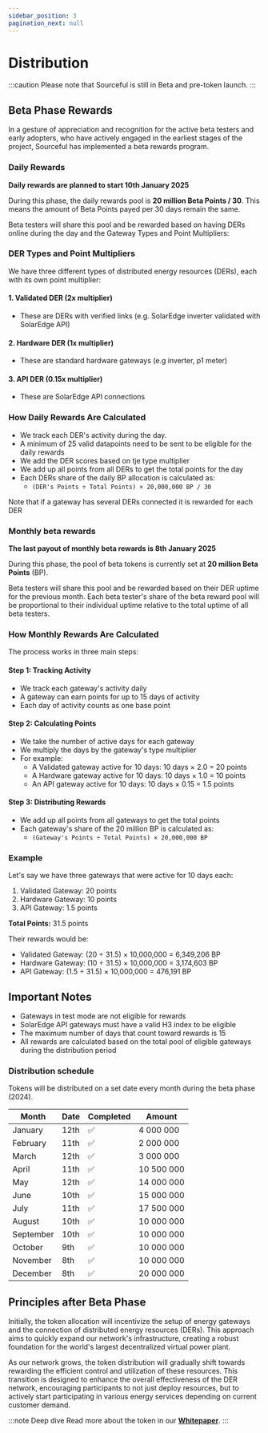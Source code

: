 ```yaml
---
sidebar_position: 3
pagination_next: null
---
```



# Distribution

:::caution
Please note that Sourceful is still in Beta and pre-token launch.
:::

## Beta Phase Rewards

In a gesture of appreciation and recognition for the active beta testers and early adopters, who have actively engaged in the earliest stages of the project, Sourceful has implemented a beta rewards program.

### Daily Rewards
**Daily rewards are planned to start 10th January 2025**

During this phase, the daily rewards pool is **20 million Beta Points / 30**. This means the amount of Beta Points payed per 30 days remain the same.

Beta testers will share this pool and be rewarded based on having DERs online during the day and the Gateway Types and Point Multipliers:

### DER Types and Point Multipliers
We have three different types of distributed energy resources (DERs), each with its own point multiplier:

#### 1. Validated DER (2x multiplier)
* These are DERs with verified links (e.g. SolarEdge inverter validated with SolarEdge API)

#### 2. Hardware DER (1x multiplier)
* These are standard hardware gateways (e.g inverter, p1 meter)

#### 3. API DER (0.15x multiplier)
* These are SolarEdge API connections

### How Daily Rewards Are Calculated

* We track each DER's activity during the day.
* A minimum of 25 valid datapoints need to be sent to be eligible for the daily rewards 
* We add the DER scores based on tje type multiplier
* We add up all points from all DERs to get the total points for the day
* Each DERs share of the daily BP allocation is calculated as:
  * `(DER's Points ÷ Total Points) × 20,000,000 BP / 30`

Note that if a gateway has several DERs connected it is rewarded for each DER


### Monthly beta rewards
**The last payout of monthly beta rewards is 8th January 2025**

During this phase, the pool of beta tokens is currently set at **20 million Beta Points** (BP). 

Beta testers will share this pool and be rewarded based on their DER uptime for the previous month. Each beta tester's share of the beta reward pool will be proportional to their individual uptime relative to the total uptime of all beta testers.

### How Monthly Rewards Are Calculated
The process works in three main steps:

#### Step 1: Tracking Activity
* We track each gateway's activity daily
* A gateway can earn points for up to 15 days of activity
* Each day of activity counts as one base point

#### Step 2: Calculating Points
* We take the number of active days for each gateway
* We multiply the days by the gateway's type multiplier
* For example:
  * A Validated gateway active for 10 days: 10 days × 2.0 = 20 points
  * A Hardware gateway active for 10 days: 10 days × 1.0 = 10 points
  * An API gateway active for 10 days: 10 days × 0.15 = 1.5 points

#### Step 3: Distributing Rewards
* We add up all points from all gateways to get the total points
* Each gateway's share of the 20 million BP is calculated as:
  * `(Gateway's Points ÷ Total Points) × 20,000,000 BP`

### Example
Let's say we have three gateways that were active for 10 days each:
1. Validated Gateway: 20 points
2. Hardware Gateway: 10 points
3. API Gateway: 1.5 points

**Total Points:** 31.5 points

Their rewards would be:
* Validated Gateway: (20 ÷ 31.5) × 10,000,000 = 6,349,206 BP
* Hardware Gateway: (10 ÷ 31.5) × 10,000,000 = 3,174,603 BP
* API Gateway: (1.5 ÷ 31.5) × 10,000,000 = 476,191 BP

## Important Notes
* Gateways in test mode are not eligible for rewards
* SolarEdge API gateways must have a valid H3 index to be eligible
* The maximum number of days that count toward rewards is 15
* All rewards are calculated based on the total pool of eligible gateways during the distribution period

### Distribution schedule

Tokens will be distributed on a set date every month during the beta phase (2024).

| Month     | Date | Completed | Amount         |
| --------- | ---- | --------- | -------------- |
| January   | 12th | ✅        | 4 000 000  |
| February  | 11th | ✅        | 2 000 000  |
| March     | 12th | ✅        | 3 000 000  |
| April     | 11th | ✅        | 10 500 000 |
| May       | 12th | ✅        | 14 000 000 |
| June      | 10th | ✅        | 15 000 000 |
| July      | 11th | ✅        | 17 500 000 |
| August    | 10th | ✅        | 10 000 000 |
| September | 10th | ✅        | 10 000 000 |
| October   | 9th  | ✅        | 10 000 000 |
| November  | 8th  | ✅        | 10 000 000 |
| December  | 8th  | ✅        | 20 000 000 | 


## Principles after Beta Phase

Initially, the token allocation will incentivize the setup of energy gateways and the connection of distributed energy resources (DERs). This approach aims to quickly expand our network's infrastructure, creating a robust foundation for the world's largest decentralized virtual power plant.

As our network grows, the token distribution will gradually shift towards rewarding the efficient control and utilization of these resources. This transition is designed to enhance the overall effectiveness of the DER network, encouraging participants to not just deploy resources, but to actively start participating in various energy services depending on current customer demand.

:::note Deep dive
Read more about the token in our <a href="../whitepaper/token-rewards/"><b>Whitepaper</b></a>.
:::
